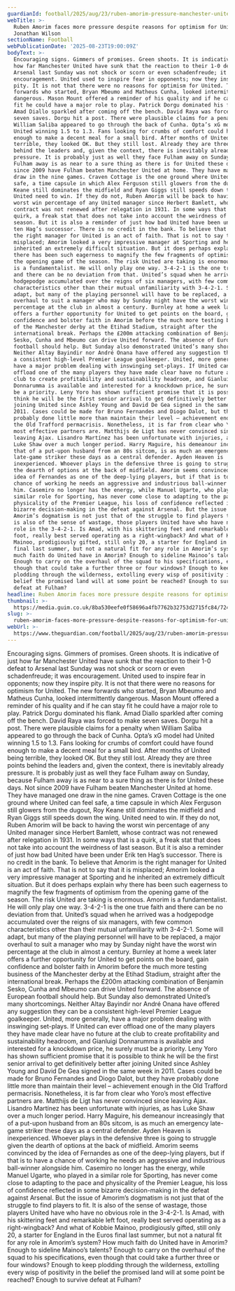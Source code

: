 ```yaml
---
guardianId: football/2025/aug/23/ruben-amorim-pressure-manchester-united-fulham
webTitle: >-
  Ruben Amorim faces more pressure despite reasons for optimism for United |
  Jonathan Wilson
sectionName: Football
webPublicationDate: '2025-08-23T19:00:09Z'
bodyText: >-
  Encouraging signs. Gimmers of promises. Green shoots. It is indicative of just
  how far Manchester United have sunk that the reaction to their 1-0 defeat to
  Arsenal last Sunday was not shock or scorn or even schadenfreude; it was
  encouragement. United used to inspire fear in opponents; now they inspire
  pity. It is not that there were no reasons for optimism for United. The new
  forwards who started, Bryan Mbeumo and Matheus Cunha, looked intermittently
  dangerous. Mason Mount offered a reminder of his quality and if he can stay
  fit he could have a major role to play. Patrick Dorgu dominated his flank.
  Amad Diallo sparkled after coming off the bench. David Raya was forced to make
  seven saves. Dorgu hit a post. There were plausible claims for a penalty when
  William Saliba appeared to go through the back of Cunha. Opta’s xG model had
  United winning 1.5 to 1.3. Fans looking for crumbs of comfort could have found
  enough to make a decent meal for a small bird. After months of United being
  terrible, they looked OK. But they still lost. Already they are three points
  behind the leaders and, given the context, there is inevitably already
  pressure. It is probably just as well they face Fulham away on Sunday, because
  Fulham away is as near to a sure thing as there is for United these days. Not
  since 2009 have Fulham beaten Manchester United at home. They have managed one
  draw in the nine games. Craven Cottage is the one ground where United can feel
  safe, a time capsule in which Alex Ferguson still glowers from the dugout, Roy
  Keane still dominates the midfield and Ryan Giggs still speeds down the wing.
  United need to win. If they do not, Ruben Amorim will be back to having the
  worst win percentage of any United manager since Herbert Bamlett, whose
  contract was not renewed after relegation in 1931. In some ways that is a
  quirk, a freak stat that does not take into account the weirdness of last
  season. But it is also a reminder of just how bad United have been under Erik
  ten Hag’s successor. There is no credit in the bank. To believe that Amorim is
  the right manager for United is an act of faith. That is not to say that it is
  misplaced; Amorim looked a very impressive manager at Sporting and he
  inherited an extremely difficult situation. But it does perhaps explain why
  there has been such eagerness to magnify the few fragments of optimism from
  the opening game of the season. The risk United are taking is enormous. Amorim
  is a fundamentalist. He will only play one way. 3-4-2-1 is the one true faith
  and there can be no deviation from that. United’s squad when he arrived was a
  hodgepodge accumulated over the reigns of six managers, with few common
  characteristics other than their mutual unfamiliarity with 3-4-2-1. Some will
  adapt, but many of the playing personnel will have to be replaced, a major
  overhaul to suit a manager who may by Sunday night have the worst win
  percentage at the club in almost a century. Burnley at home a week later
  offers a further opportunity for United to get points on the board, gain
  confidence and bolster faith in Amorim before the much more testing business
  of the Manchester derby at the Etihad Stadium, straight after the
  international break. Perhaps the £200m attacking combination of Benjamin
  Sesko, Cunha and Mbeumo can drive United forward. The absence of European
  football should help. But Sunday also demonstrated United’s many shortcomings.
  Neither Altay Bayindir nor André Onana have offered any suggestion they can be
  a consistent high-level Premier League goalkeeper. United, more generally,
  have a major problem dealing with inswinging set-plays. If United can ever
  offload one of the many players they have made clear have no future at the
  club to create profitability and sustainability headroom, and Gianluigi
  Donnarumma is available and interested for a knockdown price, he surely must
  be a priority. Leny Yoro has shown sufficient promise that it is possible to
  think he will be the first senior arrival to get definitively better after
  joining United since Ashley Young and David De Gea signed in the same week in
  2011. Cases could be made for Bruno Fernandes and Diogo Dalot, but they have
  probably done little more than maintain their level – achievement enough in
  the Old Trafford permacrisis. Nonetheless, it is far from clear who Yoro’s
  most effective partners are. Matthijs de Ligt has never convinced since
  leaving Ajax. Lisandro Martínez has been unfortunate with injuries, as has
  Luke Shaw over a much longer period. Harry Maguire, his demeanour increasingly
  that of a put-upon husband from an 80s sitcom, is as much an emergency
  late-game striker these days as a central defender. Ayden Heaven is
  inexperienced. Whoever plays in the defensive three is going to struggle given
  the dearth of options at the back of midfield. Amorim seems convinced by the
  idea of Fernandes as one of the deep-lying players, but if that is to have a
  chance of working he needs an aggressive and industrious ball-winner alongside
  him. Casemiro no longer has the energy, while Manuel Ugarte, who played in a
  similar role for Sporting, has never come close to adapting to the pace and
  physicality of the Premier League, his loss of confidence reflected in some
  bizarre decision-making in the defeat against Arsenal. But the issue of
  Amorim’s dogmatism is not just that of the struggle to find players to fit. It
  is also of the sense of wastage, those players United have who have no obvious
  role in the 3-4-2-1. Is Amad, with his skittering feet and remarkable left
  foot, really best served operating as a right-wingback? And what of Kobbie
  Mainoo, prodigiously gifted, still only 20, a starter for England in the Euros
  final last summer, but not a natural fit for any role in Amorim’s system? How
  much faith do United have in Amorim? Enough to sideline Mainoo’s talents?
  Enough to carry on the overhaul of the squad to his specifications, even
  though that could take a further three or four windows? Enough to keep
  plodding through the wilderness, extolling every wisp of positivity in the
  belief the promised land will at some point be reached? Enough to survive
  defeat at Fulham?
headline: Ruben Amorim faces more pressure despite reasons for optimism at United
thumbnail: >-
  https://media.guim.co.uk/8ba530eefe0f58696a4fb7762b32753d2715fc84/724_0_3361_2688/500.jpg
slug: >-
  ruben-amorim-faces-more-pressure-despite-reasons-for-optimism-for-united-or-jonathan-wilson
webUrl: >-
  https://www.theguardian.com/football/2025/aug/23/ruben-amorim-pressure-manchester-united-fulham
---
```

Encouraging signs. Gimmers of promises. Green shoots. It is indicative of just how far Manchester United have sunk that the reaction to their 1-0 defeat to Arsenal last Sunday was not shock or scorn or even schadenfreude; it was encouragement. United used to inspire fear in opponents; now they inspire pity. It is not that there were no reasons for optimism for United. The new forwards who started, Bryan Mbeumo and Matheus Cunha, looked intermittently dangerous. Mason Mount offered a reminder of his quality and if he can stay fit he could have a major role to play. Patrick Dorgu dominated his flank. Amad Diallo sparkled after coming off the bench. David Raya was forced to make seven saves. Dorgu hit a post. There were plausible claims for a penalty when William Saliba appeared to go through the back of Cunha. Opta’s xG model had United winning 1.5 to 1.3. Fans looking for crumbs of comfort could have found enough to make a decent meal for a small bird. After months of United being terrible, they looked OK. But they still lost. Already they are three points behind the leaders and, given the context, there is inevitably already pressure. It is probably just as well they face Fulham away on Sunday, because Fulham away is as near to a sure thing as there is for United these days. Not since 2009 have Fulham beaten Manchester United at home. They have managed one draw in the nine games. Craven Cottage is the one ground where United can feel safe, a time capsule in which Alex Ferguson still glowers from the dugout, Roy Keane still dominates the midfield and Ryan Giggs still speeds down the wing. United need to win. If they do not, Ruben Amorim will be back to having the worst win percentage of any United manager since Herbert Bamlett, whose contract was not renewed after relegation in 1931. In some ways that is a quirk, a freak stat that does not take into account the weirdness of last season. But it is also a reminder of just how bad United have been under Erik ten Hag’s successor. There is no credit in the bank. To believe that Amorim is the right manager for United is an act of faith. That is not to say that it is misplaced; Amorim looked a very impressive manager at Sporting and he inherited an extremely difficult situation. But it does perhaps explain why there has been such eagerness to magnify the few fragments of optimism from the opening game of the season. The risk United are taking is enormous. Amorim is a fundamentalist. He will only play one way. 3-4-2-1 is the one true faith and there can be no deviation from that. United’s squad when he arrived was a hodgepodge accumulated over the reigns of six managers, with few common characteristics other than their mutual unfamiliarity with 3-4-2-1. Some will adapt, but many of the playing personnel will have to be replaced, a major overhaul to suit a manager who may by Sunday night have the worst win percentage at the club in almost a century. Burnley at home a week later offers a further opportunity for United to get points on the board, gain confidence and bolster faith in Amorim before the much more testing business of the Manchester derby at the Etihad Stadium, straight after the international break. Perhaps the £200m attacking combination of Benjamin Sesko, Cunha and Mbeumo can drive United forward. The absence of European football should help. But Sunday also demonstrated United’s many shortcomings. Neither Altay Bayindir nor André Onana have offered any suggestion they can be a consistent high-level Premier League goalkeeper. United, more generally, have a major problem dealing with inswinging set-plays. If United can ever offload one of the many players they have made clear have no future at the club to create profitability and sustainability headroom, and Gianluigi Donnarumma is available and interested for a knockdown price, he surely must be a priority. Leny Yoro has shown sufficient promise that it is possible to think he will be the first senior arrival to get definitively better after joining United since Ashley Young and David De Gea signed in the same week in 2011. Cases could be made for Bruno Fernandes and Diogo Dalot, but they have probably done little more than maintain their level – achievement enough in the Old Trafford permacrisis. Nonetheless, it is far from clear who Yoro’s most effective partners are. Matthijs de Ligt has never convinced since leaving Ajax. Lisandro Martínez has been unfortunate with injuries, as has Luke Shaw over a much longer period. Harry Maguire, his demeanour increasingly that of a put-upon husband from an 80s sitcom, is as much an emergency late-game striker these days as a central defender. Ayden Heaven is inexperienced. Whoever plays in the defensive three is going to struggle given the dearth of options at the back of midfield. Amorim seems convinced by the idea of Fernandes as one of the deep-lying players, but if that is to have a chance of working he needs an aggressive and industrious ball-winner alongside him. Casemiro no longer has the energy, while Manuel Ugarte, who played in a similar role for Sporting, has never come close to adapting to the pace and physicality of the Premier League, his loss of confidence reflected in some bizarre decision-making in the defeat against Arsenal. But the issue of Amorim’s dogmatism is not just that of the struggle to find players to fit. It is also of the sense of wastage, those players United have who have no obvious role in the 3-4-2-1. Is Amad, with his skittering feet and remarkable left foot, really best served operating as a right-wingback? And what of Kobbie Mainoo, prodigiously gifted, still only 20, a starter for England in the Euros final last summer, but not a natural fit for any role in Amorim’s system? How much faith do United have in Amorim? Enough to sideline Mainoo’s talents? Enough to carry on the overhaul of the squad to his specifications, even though that could take a further three or four windows? Enough to keep plodding through the wilderness, extolling every wisp of positivity in the belief the promised land will at some point be reached? Enough to survive defeat at Fulham?
